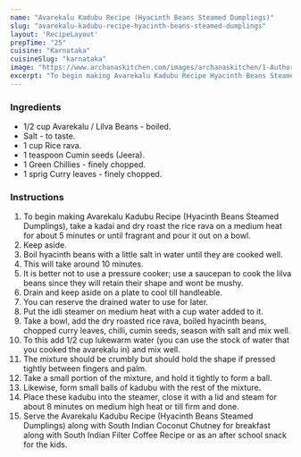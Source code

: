 ---
name: "Avarekalu Kadubu Recipe (Hyacinth Beans Steamed Dumplings)"
slug: "avarekalu-kadubu-recipe-hyacinth-beans-steamed-dumplings"
layout: 'RecipeLayout'
prepTime: "25"
cuisine: "Karnataka"
cuisineSlug: "karnataka"
image: "https://www.archanaskitchen.com/images/archanaskitchen/1-Author/nithya.anantham/Avarekalu_Kadubu_Recipe_Hyacinth_Beans_Steamed_Dumplings.jpg"
excerpt: "To begin making Avarekalu Kadubu Recipe Hyacinth Beans Steamed Dumplings, take a kadai and dry roast the rice rava on a medium heat for about 5 minutes or until fragrant and pour it out on a bowl"
---

### Ingredients

- 1/2 cup Avarekalu / Lilva Beans - boiled.
- Salt - to taste.
- 1 cup Rice rava.
- 1 teaspoon Cumin seeds (Jeera).
- 1 Green Chillies - finely chopped.
- 1 sprig Curry leaves - finely chopped.

### Instructions

1. To begin making Avarekalu Kadubu Recipe (Hyacinth Beans Steamed Dumplings), take a kadai and dry roast the rice rava on a medium heat for about 5 minutes or until fragrant and pour it out on a bowl.
1. Keep aside.
1. Boil hyacinth beans with a little salt in water until they are cooked well.
1. This will take around 10 minutes.
1. It is better not to use a pressure cooker; use a saucepan to cook the lilva beans since they will retain their shape and wont be mushy.
1. Drain and keep aside on a plate to cool till handleable.
1. You can reserve the drained water to use for later.
1. Put the idli steamer on medium heat with a cup water added to it.
1. Take a bowl, add the dry roasted rice rava, boiled hyacinth beans, chopped curry leaves, chilli, cumin seeds, season with salt and mix well.
1. To this add 1/2 cup lukewarm water (you can use the stock of water that you cooked the avarekalu in) and mix well.
1. The mixture should be crumbly but should hold the shape if pressed tightly between fingers and palm.
1. Take a small portion of the mixture, and hold it tightly to form a ball.
1. Likewise, form small balls of kadubu with the rest of the mixture.
1. Place these kadubu into the steamer, close it with a lid and steam for about 8 minutes on medium high heat or till firm and done.
1. Serve the Avarekalu Kadubu Recipe (Hyacinth Beans Steamed Dumplings) along with South Indian Coconut Chutney for breakfast along with South Indian Filter Coffee Recipe or as an after school snack for the kids.
